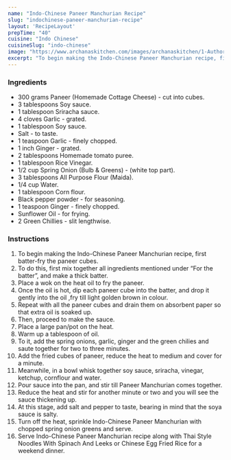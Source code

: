 ---
name: "Indo-Chinese Paneer Manchurian Recipe"
slug: "indochinese-paneer-manchurian-recipe"
layout: 'RecipeLayout'
prepTime: "40"
cuisine: "Indo Chinese"
cuisineSlug: "indo-chinese"
image: "https://www.archanaskitchen.com/images/archanaskitchen/1-Author/Richa_Gupta/Paneer_Manchurian.jpg"
excerpt: "To begin making the Indo-Chinese Paneer Manchurian recipe, first batter-fry the paneer cubes"
---

### Ingredients

- 300 grams Paneer (Homemade Cottage Cheese) - cut into cubes.
- 3 tablespoons Soy sauce.
- 1 tablespoon Sriracha sauce.
- 4 cloves Garlic - grated.
- 1 tablespoon Soy sauce.
- Salt - to taste.
- 1 teaspoon Garlic - finely chopped.
- 1 inch Ginger - grated.
- 2 tablespoons Homemade tomato puree.
- 1 tablespoon Rice Vinegar.
- 1/2 cup Spring Onion (Bulb & Greens) - (white top part).
- 3 tablespoons All Purpose Flour (Maida).
- 1/4 cup Water.
- 1 tablespoon Corn flour.
- Black pepper powder - for seasoning.
- 1 teaspoon Ginger - finely chopped.
- Sunflower Oil - for frying.
- 2 Green Chillies - slit lengthwise.

### Instructions

1. To begin making the Indo-Chinese Paneer Manchurian recipe, first batter-fry the paneer cubes.
1. To do this, first mix together all ingredients mentioned under “For the batter”, and make a thick batter.
1. Place a wok on the heat oil to fry the paneer.
1. Once the oil is hot, dip each paneer cube into the batter, and drop it gently into the oil ,fry till light golden brown in colour.
1. Repeat with all the paneer cubes and drain them on absorbent paper so that extra oil is soaked up.
1. Then, proceed to make the sauce.
1. Place a large pan/pot on the heat.
1. Warm up a tablespoon of oil.
1. To it, add the spring onions, garlic, ginger and the green chilies and saute together for two to three minutes.
1. Add the fried cubes of paneer, reduce the heat to medium and cover for a minute.
1. Meanwhile, in a bowl whisk together soy sauce, sriracha, vinegar, ketchup, cornflour and water.
1. Pour sauce into the pan, and stir till  Paneer Manchurian comes together.
1. Reduce the heat and stir for another minute or two and you will see the sauce thickening up.
1. At this stage, add salt and pepper to taste, bearing in mind that the soya sauce is salty.
1. Turn off the heat, sprinkle Indo-Chinese Paneer Manchurian with chopped spring onion greens and serve.
1. Serve Indo-Chinese Paneer Manchurian recipe along with Thai Style Noodles With Spinach And Leeks or Chinese Egg Fried Rice for a weekend dinner.
